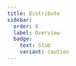 ```yaml
---
title: Distribute
sidebar:
  order: 0
  label: Overview
  badge:
    text: Stub
    variant: caution
---
```





<CardGrid>
  <LinkCard
    title="AUR"
    href="/distribute/aur"
    description="The inner workings on the IPC."
  />
  <LinkCard
    title="Flathub"
    href="/distribute/flatpak/"
    description="Architecture and ecosystem."
  />
</CardGrid>

<Stub />
